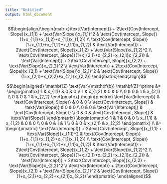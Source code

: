 ```yaml
---
title: "Untitled"
output: html_document
---
```



$$\begin{align}\begin{matrix}\text{Var(Intercept)} + 2\text{Cov(Intercept, Slope)}x_{1,1} + \text{Var(Slope)}x_{1,1}^2 & \text{Cov(Intercept, Slope)}(1+x_{1,1}+x_{1,2}+x_{1,1}x_{1,2}) \\
\text{Cov(Intercept, Slope)}(1+x_{1,1}+x_{1,2}+x_{1,1}x_{1,2}) & \text{Var(Intercept)} + 2\text{Cov(Intercept, Slope)}x_{1,2} + \text{Var(Slope)}x_{1,2}^2 \\
\text{Cov(Intercept, Slope)}(1+x_{2,1}+x_{2,2}+x_{2,1}x_{2,2}) & \text{Var(Intercept)} + 2\text{Cov(Intercept, Slope)}x_{2,2} + \text{Var(Slope)}x_{2,2}^2 \\
\text{Var(Intercept)} + 2\text{Cov(Intercept, Slope)}x_{2,1} + \text{Var(Slope)}x_{2,1}^2 & \text{Cov(Intercept, Slope)}(1+x_{2,1}+x_{2,2}+x_{2,1}x_{2,2})
\end{matrix}\end{align}$$

$$\begin{aligned}
\mathbf{Z} \text{Var}(\mathbf{b}) \mathbf{Z}^\prime &=
\begin{pmatrix}
1 & x_{1,1} & 0 & 0 \\
1 & x_{1,2} & 0 & 0 \\
0 & 0 & 1 & x_{2,1} \\
0 & 0 & 1 & x_{2,2}
\end{pmatrix}
\begin{pmatrix}
\text{Var(Intercept)} & \text{Cov(Intercept, Slope)} & 0 & 0 \\
\text{Cov(Intercept, Slope)} & \text{Var(Slope)} & 0 & 0 \\
0 & 0 & \text{Var(Intercept)} & \text{Cov(Intercept, Slope)} \\
0 & 0 & \text{Cov(Intercept, Slope)} & \text{Var(Slope)}
\end{pmatrix}
\begin{pmatrix}
1 & 1 & 0 & 0 \\
x_{1,1} & x_{1,2} & 0 & 0 \\
0 & 0 & 1 & 1 \\
0 & 0 & x_{2,1} & x_{2,2}
\end{pmatrix} \\
&=
\begin{pmatrix}
\text{Var(Intercept)} + 2\text{Cov(Intercept, Slope)}x_{1,1} + \text{Var(Slope)}x_{1,1}^2 & \text{Cov(Intercept, Slope)}(1+x_{1,1}+x_{1,2}+x_{1,1}x_{1,2}) \\
\text{Cov(Intercept, Slope)}(1+x_{1,1}+x_{1,2}+x_{1,1}x_{1,2}) & \text{Var(Intercept)} + 2\text{Cov(Intercept, Slope)}x_{1,2} + \text{Var(Slope)}x_{1,2}^2 \\
\text{Cov(Intercept, Slope)}(1+x_{2,1}+x_{2,2}+x_{2,1}x_{2,2}) & \text{Var(Intercept)} + 2\text{Cov(Intercept, Slope)}x_{2,2} + \text{Var(Slope)}x_{2,2}^2 \\
\text{Var(Intercept)} + 2\text{Cov(Intercept, Slope)}x_{2,1} + \text{Var(Slope)}x_{2,1}^2 & \text{Cov(Intercept, Slope)}(1+x_{2,1}+x_{2,2}+x_{2,1}x_{2,2})
\end{pmatrix}
\end{aligned}$$